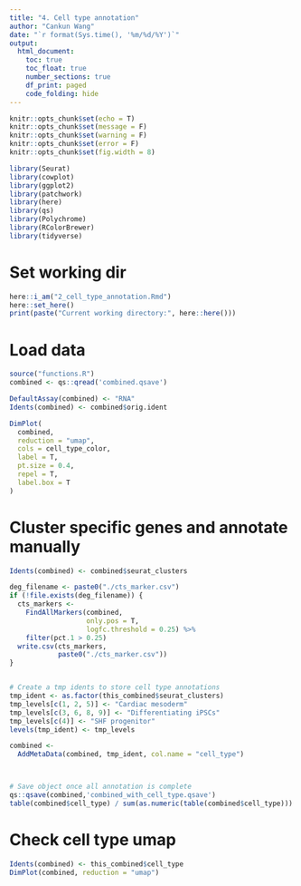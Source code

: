 ```yaml
---
title: "4. Cell type annotation"
author: "Cankun Wang"
date: "`r format(Sys.time(), '%m/%d/%Y')`"
output: 
  html_document:
    toc: true
    toc_float: true
    number_sections: true
    df_print: paged
    code_folding: hide
---
```


```r
knitr::opts_chunk$set(echo = T)
knitr::opts_chunk$set(message = F)
knitr::opts_chunk$set(warning = F)
knitr::opts_chunk$set(error = F)
knitr::opts_chunk$set(fig.width = 8)

library(Seurat)
library(cowplot)
library(ggplot2)
library(patchwork)
library(here)
library(qs)
library(Polychrome)
library(RColorBrewer)
library(tidyverse)

```


# Set working dir

```r
here::i_am("2_cell_type_annotation.Rmd")
here::set_here()
print(paste("Current working directory:", here::here()))

```

# Load data

```r
source("functions.R")
combined <- qs::qread('combined.qsave')

DefaultAssay(combined) <- "RNA"
Idents(combined) <- combined$orig.ident

```


```r

DimPlot(
  combined,
  reduction = "umap",
  cols = cell_type_color,
  label = T,
  pt.size = 0.4,
  repel = T,
  label.box = T
)

```
# Cluster specific genes and annotate manually

```r
Idents(combined) <- combined$seurat_clusters

deg_filename <- paste0("./cts_marker.csv")
if (!file.exists(deg_filename)) {
  cts_markers <-
    FindAllMarkers(combined,
                   only.pos = T,
                   logfc.threshold = 0.25) %>%
    filter(pct.1 > 0.25)
  write.csv(cts_markers,
            paste0("./cts_marker.csv"))
}


# Create a tmp idents to store cell type annotations
tmp_ident <- as.factor(this_combined$seurat_clusters)
tmp_levels[c(1, 2, 5)] <- "Cardiac mesoderm"
tmp_levels[c(3, 6, 8, 9)] <- "Differentiating iPSCs"
tmp_levels[c(4)] <- "SHF progenitor"
levels(tmp_ident) <- tmp_levels

combined <-
  AddMetaData(combined, tmp_ident, col.name = "cell_type")



# Save object once all annotation is complete
qs::qsave(combined,'combined_with_cell_type.qsave')
table(combined$cell_type) / sum(as.numeric(table(combined$cell_type)))

```

# Check cell type umap

```r

Idents(combined) <- this_combined$cell_type
DimPlot(combined, reduction = "umap")
```

